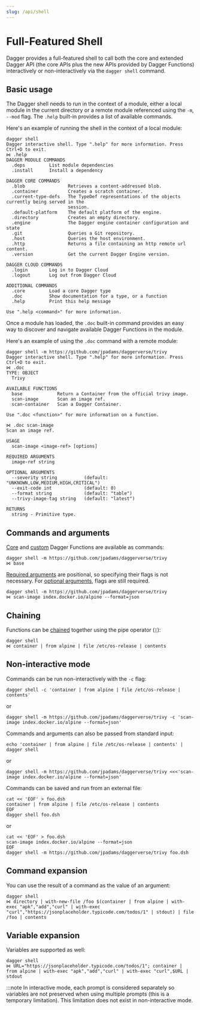 ```yaml
---
slug: /api/shell
---
```


# Full-Featured Shell

Dagger provides a full-featured shell to call both the core and extended Dagger API (the core APIs plus the new APIs provided by Dagger Functions) interactively or non-interactively via the `dagger shell` command.

## Basic usage

The Dagger shell needs to run in the context of a module, either a local module in the current directory or a remote module referenced using the `-m`, `--mod` flag. The `.help` built-in provides a list of available commands.

Here's an example of running the shell in the context of a local module:

```shell
dagger shell
Dagger interactive shell. Type ".help" for more information. Press Ctrl+D to exit.
⋈ .help
DAGGER MODULE COMMANDS
  .deps         List module dependencies
  .install      Install a dependency

DAGGER CORE COMMANDS
  .blob                Retrieves a content-addressed blob.
  .container           Creates a scratch container.
  .current-type-defs   The TypeDef representations of the objects currently being served in the
                       session.
  .default-platform    The default platform of the engine.
  .directory           Creates an empty directory.
  .engine              The Dagger engine container configuration and state
  .git                 Queries a Git repository.
  .host                Queries the host environment.
  .http                Returns a file containing an http remote url content.
  .version             Get the current Dagger Engine version.

DAGGER CLOUD COMMANDS
  .login        Log in to Dagger Cloud
  .logout       Log out from Dagger Cloud

ADDITIONAL COMMANDS
  .core         Load a core Dagger type
  .doc          Show documentation for a type, or a function
  .help         Print this help message

Use ".help <command>" for more information.
```

Once a module has loaded, the `.doc` built-in command provides an easy way to discover and navigate available Dagger Functions in the module.

Here's an example of using the `.doc` command with a remote module:

```
dagger shell -m https://github.com/jpadams/daggerverse/trivy
Dagger interactive shell. Type ".help" for more information. Press Ctrl+D to exit.
⋈ .doc
TYPE: OBJECT
  Trivy

AVAILABLE FUNCTIONS
  base             Return a Container from the official trivy image.
  scan-image       Scan an image ref.
  scan-container   Scan a Dagger Container.

Use ".doc <function>" for more information on a function.

⋈ .doc scan-image
Scan an image ref.

USAGE
  scan-image <image-ref> [options]

REQUIRED ARGUMENTS
  image-ref string

OPTIONAL ARGUMENTS
  --severity string          (default: "UNKNOWN,LOW,MEDIUM,HIGH,CRITICAL")
  --exit-code int            (default: 0)
  --format string            (default: "table")
  --trivy-image-tag string   (default: "latest")

RETURNS
  string - Primitive type.
```

## Commands and arguments

[Core](./types.mdx) and [custom](./custom-functions.mdx) Dagger Functions are available as commands:

```shell
dagger shell -m https://github.com/jpadams/daggerverse/trivy
⋈ base
```

[Required arguments](./arguments.mdx) are positional, so specifying their flags is not necessary. For [optional arguments](./arguments.mdx#optional-arguments), flags are still required.

```shell
dagger shell -m https://github.com/jpadams/daggerverse/trivy
⋈ scan-image index.docker.io/alpine --format=json
```

## Chaining

Functions can be [chained](./chaining.mdx) together using the pipe operator (`|`):

```shell
dagger shell
⋈ container | from alpine | file /etc/os-release | contents
```

## Non-interactive mode

Commands can be run non-interactively with the `-c` flag:

```shell
dagger shell -c 'container | from alpine | file /etc/os-release | contents'
```

or

```shell
dagger shell -m https://github.com/jpadams/daggerverse/trivy -c 'scan-image index.docker.io/alpine --format=json'
```

Commands and arguments can also be passed from standard input:

```shell
echo 'container | from alpine | file /etc/os-release | contents' | dagger shell
```

or

```shell
dagger shell -m https://github.com/jpadams/daggerverse/trivy <<<'scan-image index.docker.io/alpine --format=json'
```

Commands can be saved and run from an external file:

```shell
cat << 'EOF' > foo.dsh
container | from alpine | file /etc/os-release | contents
EOF
dagger shell foo.dsh
```

or

```shell
cat << 'EOF' > foo.dsh
scan-image index.docker.io/alpine --format=json
EOF
dagger shell -m https://github.com/jpadams/daggerverse/trivy foo.dsh
```

## Command expansion

You can use the result of a command as the value of an argument:

```shell
dagger shell
⋈ directory | with-new-file /foo $(container | from alpine | with-exec "apk","add","curl" | with-exec "curl","https://jsonplaceholder.typicode.com/todos/1" | stdout) | file /foo | contents
```

## Variable expansion

Variables are supported as well:

```shell
dagger shell
⋈ URL="https://jsonplaceholder.typicode.com/todos/1"; container | from alpine | with-exec "apk","add","curl" | with-exec "curl",$URL | stdout
```

:::note
In interactive mode, each prompt is considered separately so variables are not preserved when using multiple prompts (this is a temporary limitation). This limitation does not exist in non-interactive mode.
